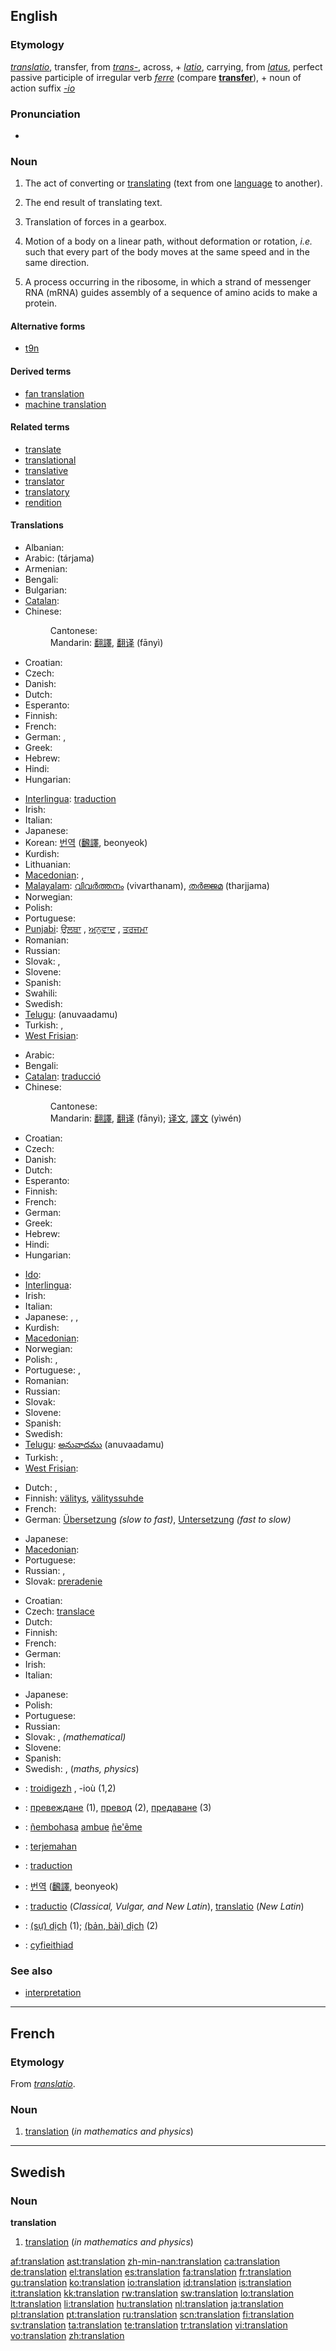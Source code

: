 {{selfref|See [[Wiktionary:Translations]] for the Wiktionary style guide for translations and [[Wiktionary:Interlanguage links]] too}}
==English==

===Etymology===
{{etyl|la}} ''[[translatio]]'', transfer, from ''[[trans-#Latin|trans-]]'', across, + ''[[latio]]'', carrying, from ''[[latus]]'', perfect passive participle of irregular verb ''[[ferre]]'' (compare '''[[transfer]]'''), + noun of action suffix ''[[-io]]''

===Pronunciation===
* {{audio|en-us-translation.ogg|Audio (US)}}

===Noun===
{{en-noun|s|-}}

# {{uncountable}} The act of converting or [[translate|translating]] (text from one [[language]] to another).
# {{countable}} The end result of translating text.
# {{physics}} Translation of forces in a gearbox.  <!--needs a proper definition-->
# {{countable}} {{context|mathematics|physics}} Motion of a body on a linear path, without deformation or rotation, ''i.e.'' such that every part of the body moves at the same speed and in the same direction.
# {{genetics}} A process occurring in the ribosome, in which a strand of messenger RNA (mRNA) guides assembly of a sequence of amino acids to make a protein.

====Alternative forms====
* {{italbrac|abbreviation}} [[t9n]]

====Derived terms====
* [[fan translation]]
* [[machine translation]]

====Related terms====
* [[translate]]
* [[translational]]
* [[translative]]
* [[translator]]
* [[translatory]]
* [[rendition]]

====Translations====
{{trans-top|act of translating between languages}}
* Albanian: {{t|sq|përkthim|xs=Albanian}}
* Arabic: {{Arab|[[ترجمة]]}} (tárjama) {{f}}
* Armenian: {{t|hy|թարգմանություն|sc=Armn|tr=t'argmanut'yun}}
* Bengali: {{tø|bn|অনুবাদ|tr=anubād|sc=Beng}}
* Bulgarian: {{t+|bg|преводач|sc=Cyrl}}
* [[Catalan]]: {{t|ca|traducció|f}}
* Chinese:
*: Cantonese: {{tø|yue|翻譯|tr=faan1 jik6|sc=Hani|xs=Cantonese}}
*: Mandarin: [[翻譯]], [[翻译]] (fānyì)
* Croatian: {{t-|hr|prijevod|m|alt=prijévod}}
* Czech: {{t|cs|překládání|n}}
* Danish: {{t|da|oversættelse|c}}
* Dutch: {{t+|nl|vertaling|f}}
* Esperanto: {{t+|eo|traduko|xs=Esperanto}}
* Finnish: {{t-|fi|kääntäminen}}
* French: {{t+|fr|traduction|f}}
* German: {{t+|de|Übersetzung|f}}, {{t-|de|Übersetzen|n}}
* Greek: {{t+|el|μετάφραση|f|tr=metáfrasi|sc=Grek}}
* Hebrew: {{t|he|תרגום|tr=targúm|m|alt=תַּרְגּוּם|sc=Hebr}}
* Hindi: {{t+|hi|अनुवाद|sc=Deva|tr=anuvād|xs=Hindi}}
* Hungarian: {{t+|hu|fordítás}}
{{trans-mid}}
* [[Interlingua]]: [[traduction]]
* Irish: {{t|ga|aistriú|m|xs=Irish}}
* Italian: {{t+|it|traduzione|f}}
* Japanese: {{t+|ja|翻訳|tr=ほんやく, hon'yaku|sc=Jpan}}
* Korean: [[번역]] ([[飜譯]], beonyeok)
* Kurdish: {{ku-Arab|[[وه‌رگێڕ]]}}
* Lithuanian: {{t+|lt|vertimas|m|xs=Lithuanian}}
* [[Macedonian]]: {{t|mk|превод|m|tr=prévod|sc=Cyrl}},  {{t|mk|преведување|n|tr=prevedúvanje|sc=Cyrl}}
* [[Malayalam]]: [[വിവര്‍ത്തനം]] (vivarthanam), [[തര്‍ജ്ജമ]] (tharjjama)
* Norwegian: {{t+|no|oversettelse|m}}
* Polish: {{t+|pl|tłumaczenie|n}}
* Portuguese: {{t+|pt|tradução|f}}
* [[Punjabi]]: [[ਉਲਥਾ]] {{m}}, [[ਅਨੁਵਾਦ]] {{m}}, [[ਤਰਜਮਾ]] {{m}}
* Romanian: {{t-|ro|traducere|f}}
* Russian: {{t+|ru|перевод|m|tr=perevód|sc=Cyrl}}
* Slovak: {{t|sk|preklad|m}}, {{t|sk|prekladanie|n}}
* Slovene: {{t|sl|prevajanje|n}}
* Spanish: {{t+|es|traducción|f}}
* Swahili: {{t|sw|tafsiri|xs=Swahili}}
* Swedish: {{t+|sv|översättning|c}}
* [[Telugu]]: {{t+|te|అనువాదము|sc=Telu}} (anuvaadamu)
* Turkish: {{t|tr|çeviri}},  {{t+|tr|tercüme}}
* [[West Frisian]]: {{t+|fy|oersetting|c|xs=West Frisian}}
{{trans-bottom}}

{{trans-top|result of translating between languages}}
* Arabic: {{t+|ar|ترجمة|f|tr=tarjima|sc=Arab}}
* Bengali: {{tø|bn|অনুবাদ|tr=anubād|sc=Beng}}
* [[Catalan]]: [[traducció]] {{f}}
* Chinese:
*: Cantonese: {{tø|yue|翻譯|tr=faan1 jik6|sc=Hani|xs=Cantonese}}
*: Mandarin: [[翻譯]], [[翻译]] (fānyì); [[译文]], [[譯文]] (yìwén)
* Croatian: {{t-|hr|prijevod|m|alt=prijévod}}
* Czech: {{t+|cs|překlad|m}}
* Danish: {{t|da|oversættelse|c}}
* Dutch: {{t+|nl|vertaling|f}}
* Esperanto: {{t+|eo|traduko|xs=Esperanto}}
* Finnish: {{t+|fi|käännös}}
* French: {{t+|fr|traduction|f}}
* German: {{t+|de|Übersetzung|f}}
* Greek: {{t+|el|μετάφραση|f|tr=metáfrasi|sc=Grek}}
* Hebrew: {{t|he|תרגום|tr=targúm|alt=תַּרְגּוּם|m|sc=Hebr}}
* Hindi: {{t+|hi|अनुवाद|sc=Deva|tr=anuvād|xs=Hindi}}
* Hungarian: {{t+|hu|fordítás}}
{{trans-mid}}
* [[Ido]]: {{t-|io|traduko|xs=Ido}}
* [[Interlingua]]: {{t-|ia|traduction|xs=Interlingua}}
* Irish: {{t|ga|aistriúchán|m|xs=Irish}}
* Italian: {{t+|it|traduzione|f}}
* Japanese: {{t+|ja|訳|tr=[[やく]], [[yaku]]|sc=Jpan}}, {{t|ja|訳文|tr=[[やくぶん]], yakubun|sc=Jpan}}, {{t+|ja|翻訳|tr=[[ほんやく]], hon'yaku|sc=Jpan}}
* Kurdish: {{ku-Arab|[[وه‌رگێڕ]]}}
* [[Macedonian]]: {{t|mk|превод|m|tr=prévod|sc=Cyrl}}
* Norwegian: {{t+|no|oversettelse|m}}
* Polish: {{t+|pl|tłumaczenie|n}}, {{t|pl|przekład|m}}
* Portuguese: {{t+|pt|tradução|f}}, {{t|pt|obra traduzida|f}}
* Romanian: {{t-|ro|traducere|f}}
* Russian: {{t+|ru|перевод|m|tr=perevód|sc=Cyrl}}
* Slovak: {{t|sk|preklad|m}}
* Slovene: {{t+|sl|prevod|m}}
* Spanish: {{t+|es|traducción|f}}
* Swedish: {{t+|sv|översättning|c}}
* [[Telugu]]: [[అనువాదము]] (anuvaadamu)
* Turkish: {{t|tr|çeviri}},  {{t+|tr|tercüme}}
* [[West Frisian]]: {{t+|fy|oersetting|c|xs=West Frisian}}
{{trans-bottom}}

{{trans-top|of forces in a gearbox}}
* Dutch: {{t+|nl|transmissie|f}}, {{t-|nl|overzetting|f}}
* Finnish: [[välitys]], [[välityssuhde]]
* French: {{t+|fr|transmission|f}}
* German: [[Übersetzung]] {{f}} ''(slow to fast)'', [[Untersetzung]] {{f}} ''(fast to slow)''
{{trans-mid}}
* Japanese: {{t|ja|伝達|tr=[[でんたつ]], [[dentatsu]]|sc=Jpan}}
* [[Macedonian]]: {{t|mk|пренос|m|tr=prénos|sc=Cyrl}}
* Portuguese: {{t+|pt|transmissão|f}}
* Russian: {{t+|ru|переключение|n|sc=Cyrl}}, {{t+|ru|перевод|m|sc=Cyrl}}
* Slovak: [[preradenie]] {{n}}
{{trans-bottom}}

{{trans-top|motion without deformation or rotation}}
* Croatian: {{t-|hr|translacija|f|alt=translácija}}
* Czech: [[translace]] {{f}}
* Dutch: {{t+|nl|translatie|f}}
* Finnish: {{t-|fi|translaatio}}
* French: {{t+|fr|translation|f}}
* German: {{t+|de|Translation|f}}
* Irish: {{t|ga|aistriú|m|xs=Irish}}
* Italian: {{t-|it|traslazione|f}}
{{trans-mid}}
* Japanese: {{t|ja|平行移動|tr=heikōidō|sc=Jpan}}
* Polish: {{t|pl|przesunięcie|n}}
* Portuguese: {{t+|pt|translação|f}}
* Russian: {{t|ru|трансляция|f|tr=transljátsija|sc=Cyrl}}
* Slovak: {{t|sk|posunutie|n}}, {{t|sk|translácia|f}} ''(mathematical)''
* Slovene: {{t-|sl|translacija|f}}
* Spanish: {{t-|es|traslación|f}}
* Swedish: {{t+|sv|förflyttning|c}}, {{t+|sv|translation|c}} (''maths, physics'')
{{trans-bottom}}

{{checktrans-top}}
<!--Remove this section once all of the translations below have been moved into the tables above.-->
* {{ttbc|Breton}}: [[troidigezh]] {{f}}, -ioù {{p}} (1,2)
* {{ttbc|Bulgarian}}: [[превеждане]] {{n}} (1), [[превод]] {{m}} (2), [[предаване]] {{n}} (3)
* {{ttbc|Guaraní}}: [[ñembohasa]] [[ambue]] [[ñe'ẽ]]me
* {{ttbc|Indonesian}}: [[terjemah|terjemahan]]
* {{ttbc|Interlingua}}: [[traduction]]
* {{ttbc|Korean}}: [[번역]] ([[飜譯]], beonyeok)
* {{ttbc|Latin}}: [[traductio]] (''Classical, Vulgar, and New Latin''), [[translatio]] (''New Latin'')
* {{ttbc|Vietnamese}}: [[dịch|(sự) dịch]] (1); [[dịch|(bản, bài) dịch]] (2)
* {{ttbc|Welsh}}: [[cyfieithiad]] {{m}}
{{checktrans-bottom}}

===See also===
* [[interpretation]]

----

==French==

===Etymology===
From {{etyl|la}} ''[[translatio]]''.

===Noun===
{{fr-noun|f}}

# [[#English|translation]] (''in mathematics and physics'')

----

==Swedish==

===Noun===
{{sv-noun-reg-er}}
'''translation''' {{c}}

# [[#English|translation]] (''in mathematics and physics'')

[[af:translation]]
[[ast:translation]]
[[zh-min-nan:translation]]
[[ca:translation]]
[[de:translation]]
[[el:translation]]
[[es:translation]]
[[fa:translation]]
[[fr:translation]]
[[gu:translation]]
[[ko:translation]]
[[io:translation]]
[[id:translation]]
[[is:translation]]
[[it:translation]]
[[kk:translation]]
[[rw:translation]]
[[sw:translation]]
[[lo:translation]]
[[lt:translation]]
[[li:translation]]
[[hu:translation]]
[[nl:translation]]
[[ja:translation]]
[[pl:translation]]
[[pt:translation]]
[[ru:translation]]
[[scn:translation]]
[[fi:translation]]
[[sv:translation]]
[[ta:translation]]
[[te:translation]]
[[tr:translation]]
[[vi:translation]]
[[vo:translation]]
[[zh:translation]]